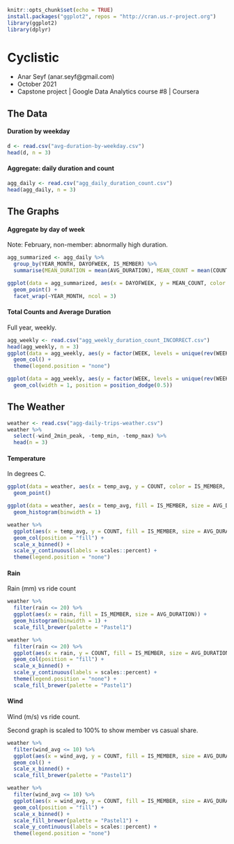 ```r
knitr::opts_chunk$set(echo = TRUE)
install.packages("ggplot2", repos = "http://cran.us.r-project.org")
library(ggplot2)
library(dplyr)
```
# Cyclistic

- Anar Seyf (anar.seyf@gmail.com)
- October 2021
- Capstone project | Google Data Analytics course #8 | Coursera


## The Data

#### Duration by weekday

```r
d <- read.csv("avg-duration-by-weekday.csv")
head(d, n = 3)
```

#### Aggregate: daily duration and count
```r
agg_daily <- read.csv("agg_daily_duration_count.csv")
head(agg_daily, n = 3)
```


## The Graphs

#### Aggregate by day of week

Note: February, non-member: abnormally high duration.

```r
agg_summarized <- agg_daily %>%
  group_by(YEAR_MONTH, DAYOFWEEK, IS_MEMBER) %>%
  summarise(MEAN_DURATION = mean(AVG_DURATION), MEAN_COUNT = mean(COUNT))
```

```r
ggplot(data = agg_summarized, aes(x = DAYOFWEEK, y = MEAN_COUNT, color = IS_MEMBER, size = MEAN_DURATION)) +
  geom_point() +
  facet_wrap(~YEAR_MONTH, ncol = 3)
```


#### Total Counts and Average Duration

Full year, weekly.

```r
agg_weekly <- read.csv("agg_weekly_duration_count_INCORRECT.csv")
head(agg_weekly, n = 3)
ggplot(data = agg_weekly, aes(y = factor(WEEK, levels = unique(rev(WEEK))), x = total_count, fill = IS_MEMBER)) +
  geom_col() +
  theme(legend.position = "none")
```
```r
ggplot(data = agg_weekly, aes(y = factor(WEEK, levels = unique(rev(WEEK))), x = avg_duration, fill = IS_MEMBER)) +
  geom_col(width = 1, position = position_dodge(0.5))
```


## The Weather

```r
weather <- read.csv("agg-daily-trips-weather.csv")
weather %>%
  select(-wind_2min_peak, -temp_min, -temp_max) %>%
  head(n = 3)
```


#### Temperature

In degrees C.

```r

ggplot(data = weather, aes(x = temp_avg, y = COUNT, color = IS_MEMBER, size = AVG_DURATION)) +
  geom_point()
```
```r
ggplot(data = weather, aes(x = temp_avg, fill = IS_MEMBER, size = AVG_DURATION)) +
  geom_histogram(binwidth = 1)
```

```r
weather %>%
  ggplot(aes(x = temp_avg, y = COUNT, fill = IS_MEMBER, size = AVG_DURATION)) +
  geom_col(position = "fill") +
  scale_x_binned() +
  scale_y_continuous(labels = scales::percent) +
  theme(legend.position = "none")
```


#### Rain

Rain (mm) vs ride count

```r
weather %>%
  filter(rain <= 20) %>%
  ggplot(aes(x = rain, fill = IS_MEMBER, size = AVG_DURATION)) +
  geom_histogram(binwidth = 1) +
  scale_fill_brewer(palette = "Pastel1")
```
```r
weather %>%
  filter(rain <= 20) %>%
  ggplot(aes(x = rain, y = COUNT, fill = IS_MEMBER, size = AVG_DURATION)) +
  geom_col(position = "fill") +
  scale_x_binned() +
  scale_y_continuous(labels = scales::percent) +
  theme(legend.position = "none") +
  scale_fill_brewer(palette = "Pastel1")
```


#### Wind

Wind (m/s) vs ride count.

Second graph is scaled to 100% to show member vs casual share.

```r
weather %>%
  filter(wind_avg <= 10) %>%
  ggplot(aes(x = wind_avg, y = COUNT, fill = IS_MEMBER, size = AVG_DURATION)) +
  geom_col() +
  scale_x_binned() +
  scale_fill_brewer(palette = "Pastel1")
```
```r
weather %>%
  filter(wind_avg <= 10) %>%
  ggplot(aes(x = wind_avg, y = COUNT, fill = IS_MEMBER, size = AVG_DURATION)) +
  geom_col(position = "fill") +
  scale_x_binned() +
  scale_fill_brewer(palette = "Pastel1") +
  scale_y_continuous(labels = scales::percent) +
  theme(legend.position = "none")
```